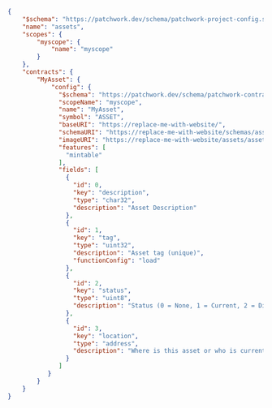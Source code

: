 ```json
{
    "$schema": "https://patchwork.dev/schema/patchwork-project-config.schema.json",
    "name": "assets",
    "scopes": {
        "myscope": {
            "name": "myscope"
        }
    },
    "contracts": {
        "MyAsset": {
            "config": {
              "$schema": "https://patchwork.dev/schema/patchwork-contract-config.schema.json",
              "scopeName": "myscope",
              "name": "MyAsset",
              "symbol": "ASSET",
              "baseURI": "https://replace-me-with-website/",
              "schemaURI": "https://replace-me-with-website/schemas/asset.json",
              "imageURI": "https://replace-me-with-website/assets/asset/{tokenID}",
              "features": [
                "mintable"
              ],
              "fields": [
                {
                  "id": 0,
                  "key": "description",
                  "type": "char32",
                  "description": "Asset Description"
                },
                {
                  "id": 1,
                  "key": "tag",
                  "type": "uint32",
                  "description": "Asset tag (unique)",
                  "functionConfig": "load"
                },
                {
                  "id": 2,
                  "key": "status",
                  "type": "uint8",
                  "description": "Status (0 = None, 1 = Current, 2 = Disposed)"
                },
                {
                  "id": 3,
                  "key": "location",
                  "type": "address",
                  "description": "Where is this asset or who is currently in possession of it"
                }
              ]
           }
        }
    }
}
```